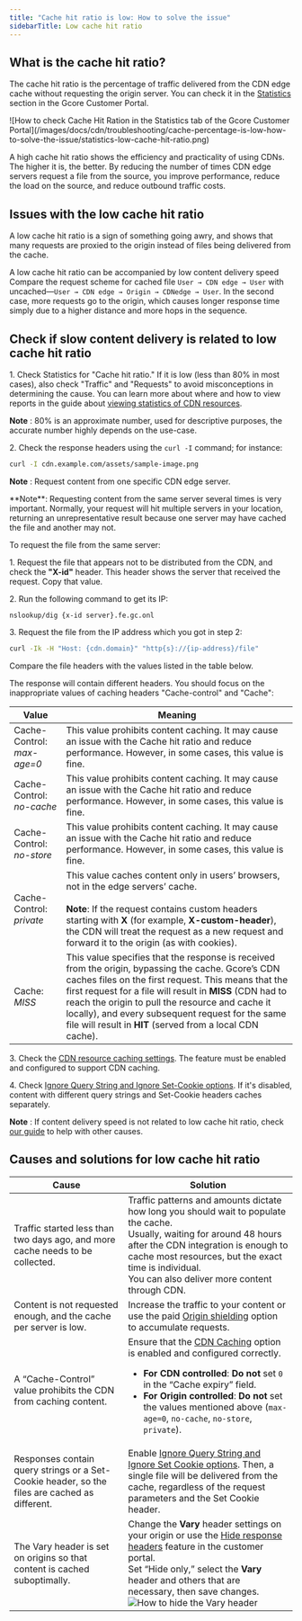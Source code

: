 ---
title: "Cache hit ratio is low: How to solve the issue"
sidebarTitle: Low cache hit ratio
---

## What is the cache hit ratio?

The cache hit ratio is the percentage of traffic delivered from the CDN edge cache without requesting the origin server. You can check it in the [Statistics](https://cdn.gcore.com/reports/statistics) section in the Gcore Customer Portal. 


<Frame>![How to check Cache Hit Ration in the Statistics tab of the Gcore Customer Portal](/images/docs/cdn/troubleshooting/cache-percentage-is-low-how-to-solve-the-issue/statistics-low-cache-hit-ratio.png)</Frame>



A high cache hit ratio shows the efficiency and practicality of using CDNs. The higher it is, the better. By reducing the number of times CDN edge servers request a file from the source, you improve performance, reduce the load on the source, and reduce outbound traffic costs.

## Issues with the low cache hit ratio

A low cache hit ratio is a sign of something going awry, and shows that many requests are proxied to the origin instead of files being delivered from the cache. 

A low cache hit ratio can be accompanied by low content delivery speed Compare the request scheme for cached file `User → CDN edge → User` with uncached—`User → CDN edge → Origin → CDNedge → User`. In the second case, more requests go to the origin, which causes longer response time simply due to a higher distance and more hops in the sequence.

## Check if slow content delivery is related to low cache hit ratio

1\. Check Statistics for "Cache hit ratio." If it is low (less than 80% in most cases), also check "Traffic" and "Requests" to avoid misconceptions in determining the cause. You can learn more about where and how to view reports in the guide about [viewing statistics of CDN resources](/cdn/view-statistics-of-a-cdn-resource#statistics).

**Note** : 80% is an approximate number, used for descriptive purposes, the accurate number highly depends on the use-case.

2\. Check the response headers using the `curl -I` command; for instance:
    
```sh
curl -I cdn.example.com/assets/sample-image.png
```

**Note** : Request content from one specific CDN edge server. 


<Accordion title="How to request content from the same server">
**Note**: Requesting content from the same server several times is very important. Normally, your request will hit multiple servers in your location, returning an unrepresentative result because one server may have cached the file and another may not. 

To request the file from the same server:

1\. Request the file that appears not to be distributed from the CDN, and check the **"X-id"** header. This header shows the server that received the request. Copy that value.

2\. Run the following command to get its IP:

```
nslookup/dig {x-id server}.fe.gc.onl
```

3\. Request the file from the IP address which you got in step 2: 

```sh
curl -Ik -H "Host: {cdn.domain}" "http{s}://{ip-address}/file"
```

Compare the file headers with the values listed in the table below.
</Accordion>


The response will contain different headers. You should focus on the inappropriate values of caching headers "Cache-control" and "Cache":

| **Value**                                 | **Meaning**                                                                                                                                                                                                                                                                                                                                              |
|-------------------------------------------|----------------------------------------------------------------------------------------------------------------------------------------------------------------------------------------------------------------------------------------------------------------------------------------------------------------------------------------------------------|
| Cache-Control: *max-age=0*                | This value prohibits content caching. It may cause an issue with the Cache hit ratio and reduce performance. However, in some cases, this value is fine.                                                                                                                                                                                                 |
| Cache-Control: *no-cache*                 | This value prohibits content caching. It may cause an issue with the Cache hit ratio and reduce performance. However, in some cases, this value is fine.                                                                                                                                                                                                 |
| Cache-Control: *no-store*                 | This value prohibits content caching. It may cause an issue with the Cache hit ratio and reduce performance. However, in some cases, this value is fine.                                                                                                                                                                                                 |
| Cache-Control: *private*                  | This value caches content only in users’ browsers, not in the edge servers’ cache.<br/><br/>**Note**: If the request contains custom headers starting with **X** (for example, **X-custom-header**), the CDN will treat the request as a new request and forward it to the origin (as with cookies).                                                  |
| Cache: *MISS*                             | This value specifies that the response is received from the origin, bypassing the cache. Gcore’s CDN caches files on the first request. This means that the first request for a file will result in **MISS** (CDN had to reach the origin to pull the resource and cache it locally), and every subsequent request for the same file will result in **HIT** (served from a local CDN cache). |

  
3\. Check the [CDN resource caching settings](/cdn/cdn-resource-options/cache/specify-cache-lifetime-on-a-cdn-resource-or-origin). The feature must be enabled and configured to support CDN caching. 

4\. Check [Ignore Query String and Ignore Set-Cookie options](/cdn/cdn-resource-options/cache/ignore-the-set-cookie-or-query-string-parameters-when-caching-content-on-cdn-servers). If it's disabled, content with different query strings and Set-Cookie headers caches separately.

**Note** : If content delivery speed is not related to low cache hit ratio, check [our guide](/cdn/troubleshooting/content-delivery-speed-is-low-how-to-solve-the-issue) to help with other causes.

## Causes and solutions for low cache hit ratio

| **Cause**                                                                                                                                    | **Solution**                                                                                                                                                                                                                                                                                                                                                                                                                          |
|----------------------------------------------------------------------------------------------------------------------------------------------|---------------------------------------------------------------------------------------------------------------------------------------------------------------------------------------------------------------------------------------------------------------------------------------------------------------------------------------------------------------------------------------------------------------------------------------|
| Traffic started less than two days ago, and more cache needs to be collected.                                                                | Traffic patterns and amounts dictate how long you should wait to populate the cache.<br/>Usually, waiting for around 48 hours after the CDN integration is enough to cache most resources, but the exact time is individual.<br/>You can also deliver more content through CDN.                                                                                                                                                         |
| Content is not requested enough, and the cache per server is low.                                                                            | Increase the traffic to your content or use the paid [Origin shielding](/cdn/cdn-resource-options/general/enable-and-configure-origin-shielding) option to accumulate requests.                                                                                                                                                                                                                                |
| A “Cache-Control” value prohibits the CDN from caching content.                                                                              | Ensure that the [CDN Caching](/cdn/cdn-resource-options/cache/specify-cache-lifetime-on-a-cdn-resource-or-origin) option is enabled and configured correctly.<br/><ul><li>**For CDN controlled**: **Do not** set `0` in the “Cache expiry” field.</li><li>**For Origin controlled**: **Do not** set the values mentioned above (`max-age=0`, `no-cache`, `no-store`, `private`).</li></ul>                                    |
| Responses contain query strings or a Set-Cookie header, so the files are cached as different.                                                | Enable [Ignore Query String and Ignore Set Cookie options](/cdn/cdn-resource-options/cache/ignore-the-set-cookie-or-query-string-parameters-when-caching-content-on-cdn-servers). Then, a single file will be delivered from the cache, regardless of the request parameters and the Set Cookie header.                                                                                                        |
| The Vary header is set on origins so that content is cached suboptimally.                                                                    | Change the **Vary** header settings on your origin or use the [Hide response headers](/cdn/cdn-resource-options/http-headers/add-or-hide-response-headers#hide-response-headers) feature in the customer portal.<br/>Set “Hide only,” select the **Vary** header and others that are necessary, then save changes.<br/>![How to hide the Vary header](https://assets.gcore.pro/docs/cdn/troubleshooting/cache-percentage-is-low-how-to-solve-the-issue/low-cache-hit-ratio-20.png) |

